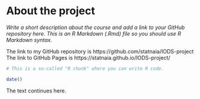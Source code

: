 
# About the project

*Write a short description about the course and add a link to your GitHub repository here. This is an R Markdown (.Rmd) file so you should use R Markdown syntax.*

The link to my GitHub repository is https://github.com/statnaia/IODS-project
The link to GitHub Pages is https://statnaia.github.io/IODS-project/

```r
# This is a so-called "R chunk" where you can write R code.

date()

```
The text continues here.

